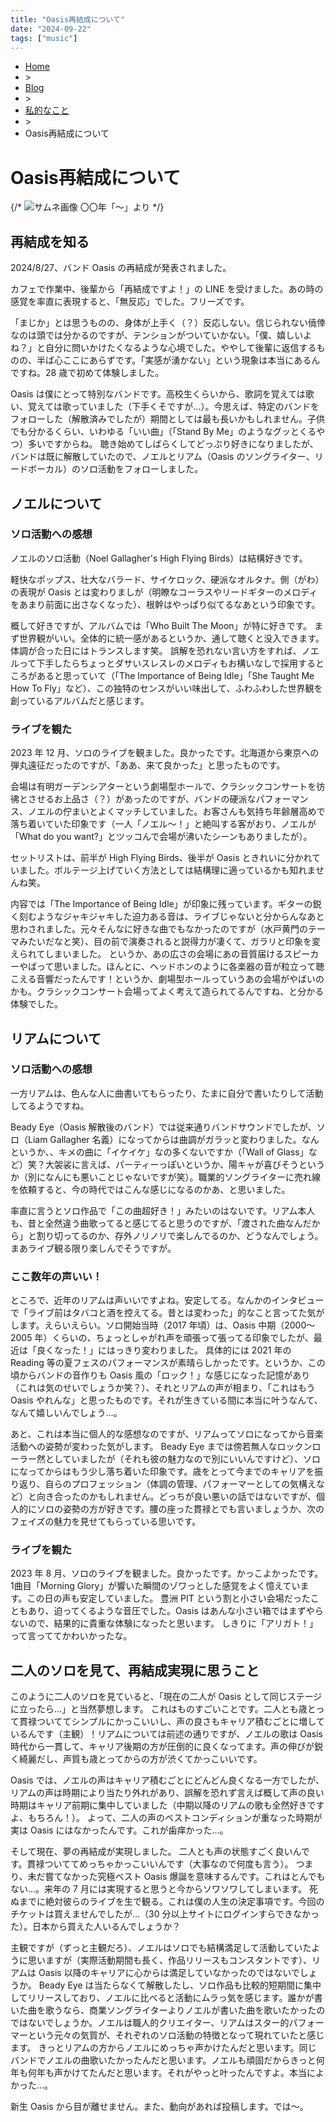 ```yaml
---
title: "Oasis再結成について"
date: "2024-09-22"
tags: ["music"]
---
```

<ul>
<li ><a href="/">Home</a></li>
<li>></li>
<li><a href="/blog">Blog</a></li>
<li>></li>
<li><a href="/blog/private">私的なこと</a></li>
<li>></li>
<li>Oasis再結成について</li>
</ul> 

# Oasis再結成について

{/* <Thumbnail>
  <Image
    src="/about/about-administrator-icon.webp"
    alt="サムネ画像"
    width={500}
    height={280}
  />
</Thumbnail>
<Subtitle>〇〇年「〜」より</Subtitle> */}

## 再結成を知る

2024/8/27、バンド Oasis の再結成が発表されました。

カフェで作業中、後輩から「再結成ですよ！」の LINE を受けました。あの時の感覚を率直に表現すると、「無反応」でした。フリーズです。

「まじか」とは思うものの、身体が上手く（？）反応しない。信じられない僥倖なのは頭では分かるのですが、テンションがついていかない。「僕、嬉しいよね？」と自分に問いかけたくなるような心境でした。ややして後輩に返信するものの、半ば心ここにあらずです。「実感が湧かない」という現象は本当にあるんですね。28 歳で初めて体験しました。

Oasis は僕にとって特別なバンドです。高校生くらいから、歌詞を覚えては歌い、覚えては歌っていました（下手くそですが...）。今思えば、特定のバンドをフォローした（解散済みでしたが）期間としては最も長いかもしれません。子供でも分かるくらい、いわゆる「いい曲」（「Stand By Me」のようなグッとくるやつ）多いですからね。
聴き始めてしばらくしてどっぷり好きになりましたが、バンドは既に解散していたので、ノエルとリアム（Oasis のソングライター、リードボーカル）のソロ活動をフォローしました。

## ノエルについて

### ソロ活動への感想

ノエルのソロ活動（Noel Gallagher's High Flying Birds）は結構好きです。

軽快なポップス、壮大なバラード、サイケロック、硬派なオルタナ。側（がわ）の表現が Oasis とは変わりましが（明瞭なコーラスやリードギターのメロディをあまり前面に出さなくなった）、根幹はやっぱり似てるなあという印象です。

概して好きですが、アルバムでは「Who Built The Moon」が特に好きです。
まず世界観がいい。全体的に統一感があるというか、通して聴くと没入できます。体調が合った日にはトランスします笑。
誤解を恐れない言い方をすれば、ノエルって下手したらちょっとダサいスレスレのメロディもお構いなしで採用するところがあると思っていて（「The Importance of Being Idle」「She Taught Me How To Fly」など）、この独特のセンスがいい味出して、ふわふわした世界観を創っているアルバムだと感じます。

### ライブを観た

2023 年 12 月、ソロのライブを観ました。良かったです。北海道から東京への弾丸遠征だったのですが、「ああ、来て良かった」と思ったものです。

会場は有明ガーデンシアターという劇場型ホールで、クラシックコンサートを彷彿とさせるお上品さ（？）があったのですが、バンドの硬派なパフォーマンス、ノエルの佇まいとよくマッチしていました。お客さんも気持ち年齢層高めで落ち着いていた印象です（一人「ノエル〜！」と絶叫する客がおり、ノエルが「What do you want?」とツッコんで会場が沸いたシーンもありましたが）。

セットリストは、前半が High Flying Birds、後半が Oasis ときれいに分かれていました。ボルテージ上げていく方法としては結構理に適っているかも知れませんね笑。

内容では「The Importance of Being Idle」が印象に残っています。ギターの鋭く刻むようなジャキジャキした迫力ある音は、ライブじゃないと分からんなあと思わされました。元々そんなに好きな曲でもなかったのですが（水戸黄門のテーマみたいだなと笑）、目の前で演奏されると説得力が凄くて、ガラリと印象を変えられてしまいました。
というか、あの広さの会場にあの音質届けるスピーカーやばって思いました。ほんとに、ヘッドホンのように各楽器の音が粒立って聴こえる音響だったんです！というか、劇場型ホールっていうあの会場がやばいのかも。クラシックコンサート会場ってよく考えて造られてるんですね、と分かる体験でした。

## リアムについて

### ソロ活動への感想

一方リアムは、色んな人に曲書いてもらったり、たまに自分で書いたりして活動してるようですね。

Beady Eye（Oasis 解散後のバンド）では従来通りバンドサウンドでしたが、ソロ（Liam Gallagher 名義）になってからは曲調がガラッと変わりました。なんというか、、キメの曲に「イケイケ」なの多くないですか（「Wall of Glass」など）笑？大袈裟に言えば、パーティーっぽいというか、陽キャが喜びそうというか（別になんにも悪いことじゃないですが笑）。職業的ソングライターに売れ線を依頼すると、今の時代ではこんな感じになるのかあ、と思いました。

率直に言うとソロ作品で「この曲超好き！」みたいのはないです。リアム本人も、昔と全然違う曲歌ってると感じてると思うのですが、「渡された曲なんだから」と割り切ってるのか、存外ノリノリで楽しんでるのか、どうなんでしょう。まあライブ観る限り楽しんでそうですが。

### ここ数年の声いい！

ところで、近年のリアムは声いいですよね。安定してる。なんかのインタビューで「ライブ前はタバコと酒を控えてる。昔とは変わった」的なこと言ってた気がします。えらいえらい。ソロ開始当時（2017 年頃）は、Oasis 中期（2000〜2005 年）くらいの、ちょっとしゃがれ声を頑張って張ってる印象でしたが、最近は「良くなった！」にはっきり変わりました。
具体的には 2021 年の Reading 等の夏フェスのパフォーマンスが素晴らしかったです。というか、この頃からバンドの音作りも Oasis 風の「ロック！」な感じになった記憶があり（これは気のせいでしょうか笑？）、それとリアムの声が相まり、「これはもう Oasis やれんな」と思ったものです。それが生きている間に本当に叶うなんて、なんて嬉しいんでしょう…。

あと、これは本当に個人的な感想なのですが、リアムってソロになってから音楽活動への姿勢が変わった気がします。
Beady Eye までは傍若無人なロックンローラー然としていましたが（それも彼の魅力なので別にいいんですけど）、ソロになってからはもう少し落ち着いた印象です。歳をとって今までのキャリアを振り返り、自らのプロフェッション（体調の管理、パフォーマーとしての気構えなど）と向き合ったのかもしれません。どっちが良い悪いの話ではないですが、個人的にソロの姿勢の方が好きです。腰の座った貫禄とでも言いましょうか、次のフェイズの魅力を見せてもらっている思いです。

### ライブを観た

2023 年 8 月、ソロのライブを観ました。良かったです。かっこよかったです。
1曲目「Morning Glory」が響いた瞬間のゾワっとした感覚をよく憶えています。この日の声も安定していました。
豊洲 PIT という割と小さい会場だったこともあり、迫ってくるような音圧でした。Oasis はあんな小さい箱ではまずやらないので、結果的に貴重な体験になったと思います。
しきりに「アリガト！」って言っててかわいかったな。

## 二人のソロを見て、再結成実現に思うこと

このように二人のソロを見ていると、「現在の二人が Oasis として同じステージに立ったら…」と当然夢想します。
これはものすごいことです。二人とも歳とって貫禄ついててシンプルにかっこいいし、声の良さもキャリア積むごとに増しているんです（主観）！リアムについては前述の通りですが、ノエルの歌は Oasis 時代から一貫して、キャリア後期の方が圧倒的に良くなってます。声の伸びが鋭く綺麗だし、声質も歳とってからの方が渋くてかっこいいです。

Oasis では、ノエルの声はキャリア積むごとにどんどん良くなる一方でしたが、リアムの声は時期により当たり外れがあり、誤解を恐れず言えば概して声の良い時期はキャリア前期に集中していました（中期以降のリアムの歌も全然好きですよ、もちろん！）。
よって、二人の声のベストコンディションが重なった時期が実は Oasis にはなかったんです。これが歯痒かった…。

そして現在、夢の再結成が実現しました。
二人とも声の状態すごく良いんです。貫禄ついててめっちゃかっこいいんです（大事なので何度も言う）。
つまり、未だ嘗てなかった究極ベスト Oasis 爆誕を意味するんです。これはとんでもない…。来年の 7 月には実現すると思うと今からソワソワしてしまいます。
死ぬまでに絶対彼らのライブを生で観る。これは僕の人生の決定事項です。今回のチケットは買えませんでしたが…（30 分以上サイトにログインすらできなかった）。日本から買えた人いるんでしょうか？

主観ですが（ずっと主観だろ）、ノエルはソロでも結構満足して活動していたように思いますが（実際活動期間も長く、作品リリースもコンスタントです）、リアムは Oasis 以降のキャリアに心からは満足していなかったのではないでしょうか。
Beady Eye は当たらなくて解散したし、ソロ作品も比較的短期間に集中してリリースしており、ノエルに比べると活動にムラっ気を感じます。誰かが書いた曲を歌うなら、商業ソングライターよりノエルが書いた曲を歌いたかったのではないでしょうか。ノエルは職人的クリエイター、リアムはスター的パフォーマーという元々の気質が、それぞれのソロ活動の特徴となって現れていたと感じます。
きっとリアムの方からノエルにめっちゃ声かけたんだと思います。同じバンドでノエルの曲歌いたかったんだと思います。ノエルも頑固だからきっと何年も何年も声かけてたんだと思います。それがやっと叶ったんですよ。本当によかった…。

新生 Oasis から目が離せません。また、動向があれば投稿します。では〜。
